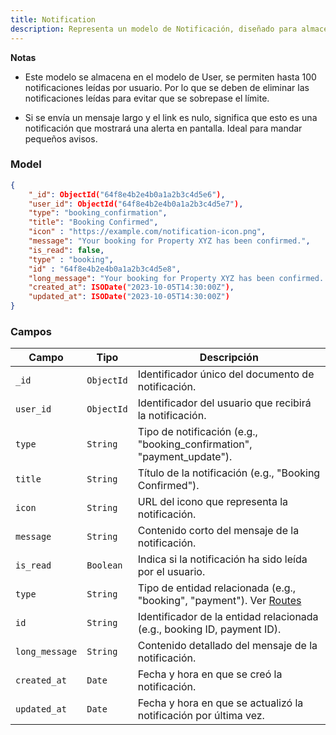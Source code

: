 ```yaml
---
title: Notification  
description: Representa un modelo de Notificación, diseñado para almacenar información sobre las notificaciones enviadas a los usuarios en una plataforma.
---
```


**Notas**

- Este modelo se almacena en el modelo de User, se permiten hasta 100 notificaciones leídas por usuario. Por lo que se deben de eliminar las notificaciones leídas para evitar que se sobrepase el límite.

- Si se envía un mensaje largo y el link es nulo, significa que esto es una notificación que mostrará una alerta en pantalla. Ideal para mandar pequeños avisos.

### Model

```json
{
    "_id": ObjectId("64f8e4b2e4b0a1a2b3c4d5e6"),
    "user_id": ObjectId("64f8e4b2e4b0a1a2b3c4d5e7"),
    "type": "booking_confirmation",
    "title": "Booking Confirmed",
    "icon" : "https://example.com/notification-icon.png",
    "message": "Your booking for Property XYZ has been confirmed.",
    "is_read": false,
    "type" : "booking",
    "id" : "64f8e4b2e4b0a1a2b3c4d5e8",
    "long_message": "Your booking for Property XYZ has been confirmed. You can view the details by clicking the link below.",
    "created_at": ISODate("2023-10-05T14:30:00Z"),
    "updated_at": ISODate("2023-10-05T14:30:00Z")
}
```

### Campos

| Campo               | Tipo         | Descripción                                                             |
|---------------------|--------------|-----------------------------------------------------------------------------|
| `_id`               | `ObjectId`   | Identificador único del documento de notificación.                            |
| `user_id`           | `ObjectId`   | Identificador del usuario que recibirá la notificación.                   |
| `type`              | `String`     | Tipo de notificación (e.g., "booking_confirmation", "payment_update").      |
| `title`             | `String`     | Título de la notificación (e.g., "Booking Confirmed").                      |
| `icon`              | `String`     | URL del icono que representa la notificación.                              |
| `message`           | `String`     | Contenido corto del mensaje de la notificación.                                  |
| `is_read`           | `Boolean`    | Indica si la notificación ha sido leída por el usuario.               |
| `type`              | `String`     | Tipo de entidad relacionada (e.g., "booking", "payment"). Ver [Routes](docs/database/catalogs/routes)                      |
| `id`                | `String`     | Identificador de la entidad relacionada (e.g., booking ID, payment ID).            |
| `long_message`      | `String`     | Contenido detallado del mensaje de la notificación.                               |
| `created_at`        | `Date`       | Fecha y hora en que se creó la notificación.                            |
| `updated_at`        | `Date`       | Fecha y hora en que se actualizó la notificación por última vez.                       |

